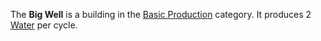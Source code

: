 {{Infobox building
| name = Big Well
| image = [[File:Big_well.png]]
| category = Basic Production
| cycle = 0.80s
| capacity = 200
| build_cost = 20 [[Wood]]
| description = Produces more water.
}}

The '''Big Well''' is a building in the [[Basic Production]] category. It produces 2 [[Water]] per cycle.